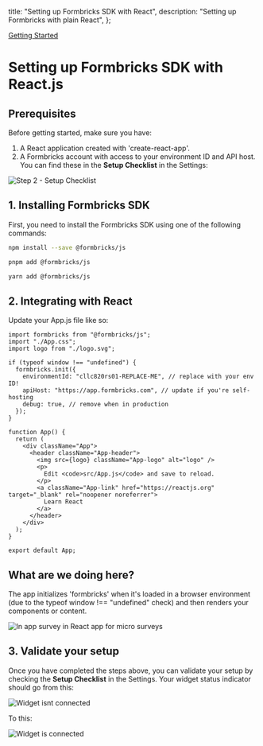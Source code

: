

  title: "Setting up Formbricks SDK with React",
  description: "Setting up Formbricks with plain React",
};

[Getting Started](#)

# Setting up Formbricks SDK with React.js

## Prerequisites

Before getting started, make sure you have:

1. A React application created with 'create-react-app'.
2. A Formbricks account with access to your environment ID and API host. You can find these in the **Setup Checklist** in the Settings:

<Image src={SetupChecklist} alt="Step 2 - Setup Checklist" quality="100" className="rounded-lg" />

## 1. Installing Formbricks SDK

First, you need to install the Formbricks SDK using one of the following commands:

<CodeGroup title="Install Formbricks">

```sh {{ title: 'npm' }}
npm install --save @formbricks/js
```

```sh {{ title: 'pnpm' }}
pnpm add @formbricks/js
```

```sh {{ title: 'yarn' }}
yarn add @formbricks/js
```

</CodeGroup>

## 2. Integrating with React

Update your App.js file like so:

<CodeGroup title="Integrating Formbricks: App.js">

```tsx
import formbricks from "@formbricks/js";
import "./App.css";
import logo from "./logo.svg";

if (typeof window !== "undefined") {
  formbricks.init({
    environmentId: "cllc820rs01-REPLACE-ME", // replace with your env ID!
    apiHost: "https://app.formbricks.com", // update if you're self-hosting
    debug: true, // remove when in production
  });
}

function App() {
  return (
    <div className="App">
      <header className="App-header">
        <img src={logo} className="App-logo" alt="logo" />
        <p>
          Edit <code>src/App.js</code> and save to reload.
        </p>
        <a className="App-link" href="https://reactjs.org" target="_blank" rel="noopener noreferrer">
          Learn React
        </a>
      </header>
    </div>
  );
}

export default App;
```

</CodeGroup>

## What are we doing here?

The app initializes 'formbricks' when it's loaded in a browser environment (due to the typeof window !== "undefined" check) and then renders your components or content.

<Image
  src={ReactApp}
  alt="In app survey in React app for micro surveys"
  quality="100"
  className="rounded-lg"
/>

## 3. Validate your setup

Once you have completed the steps above, you can validate your setup by checking the **Setup Checklist** in the Settings. Your widget status indicator should go from this:

<Image src={WidgetNotConnected} alt="Widget isnt connected" quality="100" className="rounded-lg" />

To this:

<Image src={WidgetConnected} alt="Widget is connected" quality="100" className="rounded-lg" />
